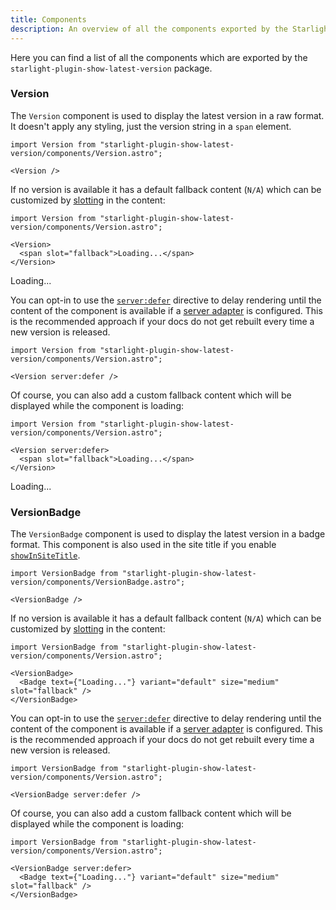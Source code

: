 ```yaml
---
title: Components
description: An overview of all the components exported by the Starlight Plugin Show Latest Version plugin.
---
```


Here you can find a list of all the components which are exported by the `starlight-plugin-show-latest-version` package.


### Version


The `Version` component is used to display the latest version in a raw format. It doesn't apply any styling, just the version string in a `span` element.

```mdx
import Version from "starlight-plugin-show-latest-version/components/Version.astro";

<Version />
```

<Preview>

<Version />

</Preview>

If no version is available it has a default fallback content (`N/A`) which can be customized by [slotting](https://docs.astro.build/en/basics/astro-components/#slots) in the content:

```mdx
import Version from "starlight-plugin-show-latest-version/components/Version.astro";

<Version>
  <span slot="fallback">Loading...</span>
</Version>
```

<Preview>

<Version>
  <span slot="fallback">Loading...</span>
</Version>

</Preview>

You can opt-in to use the [`server:defer`](https://docs.astro.build/en/reference/directives-reference/#serverdefer) directive to delay rendering until the content of the component is available if a [server adapter](https://docs.astro.build/en/guides/on-demand-rendering/#server-adapters) is configured. This is the recommended approach if your docs do not get rebuilt every time a new version is released. 

```mdx
import Version from "starlight-plugin-show-latest-version/components/Version.astro";

<Version server:defer />
```

<Preview>

<Version server:defer />

</Preview>

Of course, you can also add a custom fallback content which will be displayed while the component is loading:

```mdx
import Version from "starlight-plugin-show-latest-version/components/Version.astro";

<Version server:defer>
  <span slot="fallback">Loading...</span>
</Version>
```

<Preview>

<Version server:defer>
  <span slot="fallback">Loading...</span>
</Version>

</Preview>

### VersionBadge


The `VersionBadge` component is used to display the latest version in a badge format. This component is also used in the site title if you enable [`showInSiteTitle`](/configuration#showinsitetitle).

```mdx
import VersionBadge from "starlight-plugin-show-latest-version/components/VersionBadge.astro";

<VersionBadge />
```

<Preview>

<VersionBadge />

</Preview>

If no version is available it has a default fallback content (`N/A`) which can be customized by [slotting](https://docs.astro.build/en/basics/astro-components/#slots) in the content:

```mdx
import VersionBadge from "starlight-plugin-show-latest-version/components/Version.astro";

<VersionBadge>
  <Badge text={"Loading..."} variant="default" size="medium" slot="fallback" />
</VersionBadge>
```

<Preview>

<VersionBadge>
  <Badge text={"Loading..."} variant="default" size="medium" slot="fallback" />
</VersionBadge>

</Preview>

You can opt-in to use the [`server:defer`](https://docs.astro.build/en/reference/directives-reference/#serverdefer) directive to delay rendering until the content of the component is available if a [server adapter](https://docs.astro.build/en/guides/on-demand-rendering/#server-adapters) is configured. This is the recommended approach if your docs do not get rebuilt every time a new version is released. 

```mdx
import VersionBadge from "starlight-plugin-show-latest-version/components/Version.astro";

<VersionBadge server:defer />
```

<Preview>

<VersionBadge server:defer />

</Preview>

Of course, you can also add a custom fallback content which will be displayed while the component is loading:

```mdx
import VersionBadge from "starlight-plugin-show-latest-version/components/Version.astro";

<VersionBadge server:defer>
  <Badge text={"Loading..."} variant="default" size="medium" slot="fallback" />
</VersionBadge>
```

<Preview>

<VersionBadge server:defer>
  <Badge text={"Loading..."} variant="default" size="medium" slot="fallback" />
</VersionBadge>

</Preview>
